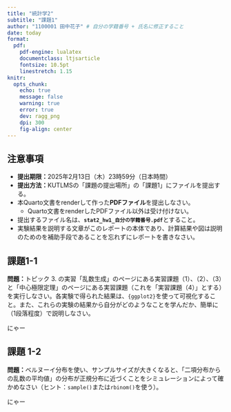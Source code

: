 ```yaml
---
title: "統計学2"
subtitle: "課題1"
author: "1100001 田中花子" # 自分の学籍番号 + 氏名に修正すること
date: today
format:
  pdf:
    pdf-engine: lualatex
    documentclass: ltjsarticle
    fontsize: 10.5pt
    linestretch: 1.15
knitr: 
  opts_chunk: 
    echo: true
    message: false
    warning: true
    error: true
    dev: ragg_png
    dpi: 300
    fig-align: center
---
```


## 注意事項

- **提出期限：**2025年2月13日（木）23時59分（日本時間）
- **提出方法：**KUTLMSの「課題の提出場所」の「課題1」にファイルを提出する。
- 本Quarto文書をrenderして作った**PDFファイル**を提出しなさい。
  - Quarto文書をrenderしたPDFファイル以外は受け付けない。
- 提出するファイル名は、**`stat2_hw1_自分の学籍番号.pdf`**とすること。
- 実験結果を説明する文章がこのレポートの本体であり、計算結果や図は説明のためのを補助手段であることを忘れずにレポートを書きなさい。

\clearpage

## 課題1-1

**問題：**トピック 3. の実習「乱数生成」のページにある実習課題（1）、（2）、（3）と「中心極限定理」のページにある実習課題（これを「実習課題（4）」とする）を実行しなさい。各実験で得られた結果は、`{ggplot2}`を使って可視化すること。また、これらの実験の結果から自分がどのようなことを学んだか、簡単に（1段落程度）で説明しなさい。

<!-- この行の下から課題1-1のコードおよび文章を入れる。 -->

にゃー

<!-- この行の上まで課題1-1のコードおよび文章を入れる。 -->

\clearpage

## 課題 1-2

**問題：**ベルヌーイ分布を使い、サンプルサイズが大きくなると、「二項分布からの乱数の平均値」の分布が正規分布に近づくことをシミュレーションによって確かめなさい（ヒント：`sample()`または`rbinom()`を使う）。

<!-- この行の下から課題1-2のコードおよび文章を入れる。 -->

にゃー

<!-- この行の上まで課題1-2のコードおよび文章を入れる。 -->

